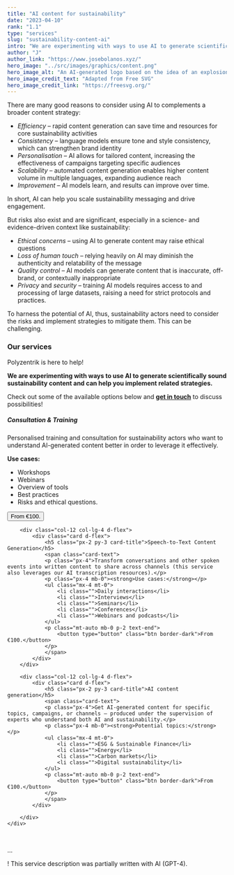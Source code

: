 ```yaml
---
title: "AI content for sustainability"
date: "2023-04-10"
rank: "1.1"
type: "services"
slug: "sustainability-content-ai"
intro: "We are experimenting with ways to use AI to generate scientifically sound sustainability content. We can help you implement related strategies."
author: "J"
author_link: "https://www.josebolanos.xyz/"
hero_image: "../src/images/graphics/content.png"
hero_image_alt: "An AI-generated logo based on the idea of an explosion of colour and creativity"
hero_image_credit_text: "Adapted from Free SVG"
hero_image_credit_link: "https://freesvg.org/"
---
```

There are many good reasons to consider using AI to complements a broader content strategy:

* *Efficiency* – rapid content generation can save time and resources for core sustainability activities
* *Consistency* – language models ensure tone and style consistency, which can strengthen brand identity
* *Personalisation* – AI allows for tailored content, increasing the effectiveness of campaigns targeting specific audiences
* *Scalability* – automated content generation enables higher content volume in multiple languages, expanding audience reach
* *Improvement* – AI models learn, and results can improve over time.

In short, AI can help you scale sustainability messaging and drive engagement. 

But risks also exist and are significant, especially in a science- and evidence-driven context like sustainability:

* *Ethical concerns* – using AI to generate content may raise ethical questions
* *Loss of human touch* – relying heavily on AI may diminish the authenticity and relatability of the message
* *Quality control* – AI models can generate content that is inaccurate, off-brand, or contextually inappropriate
* *Privacy* and *security* – training AI models requires access to and processing of large datasets, raising a need for strict protocols and practices.

To harness the potential of AI, thus, sustainability actors need to consider the risks and implement strategies to mitigate them. This can be challenging.

### Our services
Polyzentrik is here to help! 

**We are experimenting with ways to use AI to generate scientifically sound sustainability content and can help you implement related strategies.**

Check out some of the available options below and [**get in touch**](mailto:hello@polyzentrik.com) to discuss possibilities!

<div class="container mb-4">
    <div class="row">
        <div class="col-12 col-lg-4 d-flex">
            <div class="card d-flex">
                <h5 class="px-2 py-3 card-title">Consultation & Training</h5>
                <span class="card-text">
                <p class="px-4">Personalised training and consultation for sustainability actors who want to understand AI-generated content better in order to leverage it effectively.</p>
                <p class="px-4 mb-0"><strong>Use cases:</strong></p>
                <ul class="mx-4 mt-0">
                    <li class="">Workshops</li>
                    <li class="">Webinars</li>
                    <li class="">Overview of tools</li>
                    <li class="">Best practices</li>
                    <li class="">Risks and ethical questions.</li>
                </ul>
                <p class="mt-auto mb-0 p-2 text-end">
                    <button type="button" class="btn border-dark">From €100.</button>
                </p>
                </span>
            </div>
        </div>

        <div class="col-12 col-lg-4 d-flex">
            <div class="card d-flex">
                <h5 class="px-2 py-3 card-title">Speech-to-Text Content Generation</h5>
                <span class="card-text">
                <p class="px-4">Transform conversations and other spoken events into written content to share across channels (this service also leverages our AI transcription resources).</p>
                <p class="px-4 mb-0"><strong>Use cases:</strong></p>
                <ul class="mx-4 mt-0">
                    <li class="">Daily interactions</li>
                    <li class="">Interviews</li>
                    <li class="">Seminars</li>
                    <li class="">Conferences</li>
                    <li class="">Webinars and podcasts</li>
                </ul>
                <p class="mt-auto mb-0 p-2 text-end">
                    <button type="button" class="btn border-dark">From €100.</button>
                </p>
                </span>
            </div>
        </div>

        <div class="col-12 col-lg-4 d-flex">
            <div class="card d-flex">
                <h5 class="px-2 py-3 card-title">AI content generation</h5>
                <span class="card-text">
                <p class="px-4">Get AI-generated content for specific topics, campaigns, or channels – produced under the supervision of experts who understand both AI and sustainability.</p>
                <p class="px-4 mb-0"><strong>Potential topics:</strong></p>
                <ul class="mx-4 mt-0">
                    <li class="">ESG & Sustainable Finance</li>
                    <li class="">Energy</li>
                    <li class="">Carbon markets</li>
                    <li class="">Digital sustainability</li>
                </ul>
                <p class="mt-auto mb-0 p-2 text-end">
                    <button type="button" class="btn border-dark">From €100.</button>
                </p>
                </span>
            </div>
            
        </div>
    </div>
</div>

<br />
<p className="footnote">...</p>
<p className="footnote">! This service description was partially written with AI (GPT-4).</p>
